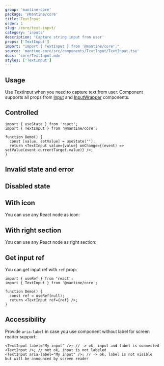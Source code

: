 ```yaml
---
group: 'mantine-core'
package: '@mantine/core'
title: TextInput
order: 1
slug: /core/text-input/
category: 'inputs'
description: 'Capture string input from user'
props: ['TextInput']
import: "import { TextInput } from '@mantine/core';"
source: 'mantine-core/src/components/TextInput/TextInput.tsx'
docs: 'core/TextInput.mdx'
styles: ['TextInput']
---
```



## Usage

Use TextInput when you need to capture text from user.
Component supports all props from [Input](/core/input/) and [InputWrapper](/core/input-wrapper/) components:

<Demo data={TextInputDemos.configurator} />

## Controlled

```tsx
import { useState } from 'react';
import { TextInput } from '@mantine/core';

function Demo() {
  const [value, setValue] = useState('');
  return <TextInput value={value} onChange={(event) => setValue(event.currentTarget.value)} />;
}
```

## Invalid state and error

<Demo data={TextInputDemos.validation} />

## Disabled state

<Demo data={TextInputDemos.disabled} />

## With icon

You can use any React node as icon:

<Demo data={TextInputDemos.icon} />

## With right section

You can use any React node as right section:

<Demo data={TextInputDemos.rightSection} />

## Get input ref

You can get input ref with `ref` prop:

```tsx
import { useRef } from 'react';
import { TextInput } from '@mantine/core';

function Demo() {
  const ref = useRef(null);
  return <TextInput ref={ref} />;
}
```

## Accessibility

Provide `aria-label` in case you use component without label for screen reader support:

```tsx
<TextInput label="My input" />; // -> ok, input and label is connected
<TextInput />; // not ok, input is not labeled
<TextInput aria-label="My input" />; // -> ok, label is not visible but will be announced by screen reader
```
